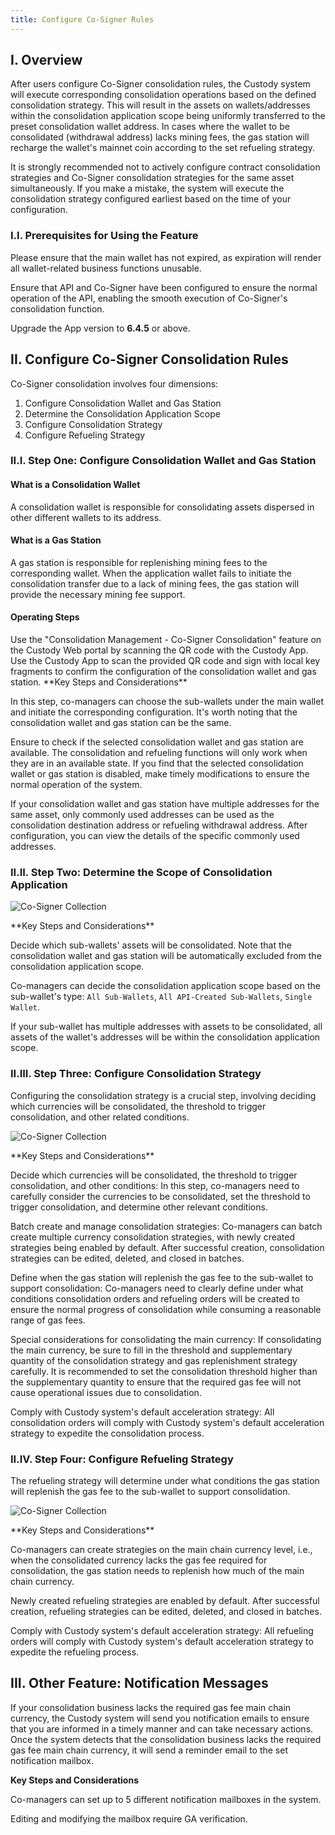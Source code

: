 ```yaml
---
title: Configure Co-Signer Rules
---
```


## I. Overview

After users configure Co-Signer consolidation rules, the Custody system will execute corresponding consolidation operations based on the defined consolidation strategy. This will result in the assets on wallets/addresses within the consolidation application scope being uniformly transferred to the preset consolidation wallet address. In cases where the wallet to be consolidated (withdrawal address) lacks mining fees, the gas station will recharge the wallet's mainnet coin according to the set refueling strategy.

<Tip>
It is strongly recommended not to actively configure contract consolidation strategies and Co-Signer consolidation strategies for the same asset simultaneously. If you make a mistake, the system will execute the consolidation strategy configured earliest based on the time of your configuration.
</Tip>

### I.I. Prerequisites for Using the Feature

Please ensure that the main wallet has not expired, as expiration will render all wallet-related business functions unusable.

Ensure that API and Co-Signer have been configured to ensure the normal operation of the API, enabling the smooth execution of Co-Signer's consolidation function.

Upgrade the App version to **6.4.5** or above.

## II. Configure Co-Signer Consolidation Rules

Co-Signer consolidation involves four dimensions:

1. Configure Consolidation Wallet and Gas Station
2. Determine the Consolidation Application Scope
3. Configure Consolidation Strategy
4. Configure Refueling Strategy

### II.I. Step One: Configure Consolidation Wallet and Gas Station

#### What is a Consolidation Wallet

A consolidation wallet is responsible for consolidating assets dispersed in other different wallets to its address.

#### What is a Gas Station

A gas station is responsible for replenishing mining fees to the corresponding wallet. When the application wallet fails to initiate the consolidation transfer due to a lack of mining fees, the gas station will provide the necessary mining fee support.

#### **Operating Steps**
<Steps>
<Step title="Open Co-Signer Consolidation Feature">
    Use the "Consolidation Management - Co-Signer Consolidation" feature on the Custody Web portal by scanning the QR code with the Custody App.
</Step>
<Step title="Confirm Configuration">
    Use the Custody App to scan the provided QR code and sign with local key fragments to confirm the configuration of the consolidation wallet and gas station.
</Step>
</Steps>

<Warning>
**Key Steps and Considerations**

In this step, co-managers can choose the sub-wallets under the main wallet and initiate the corresponding configuration. It's worth noting that the consolidation wallet and gas station can be the same.

Ensure to check if the selected consolidation wallet and gas station are available. The consolidation and refueling functions will only work when they are in an available state. If you find that the selected consolidation wallet or gas station is disabled, make timely modifications to ensure the normal operation of the system.

If your consolidation wallet and gas station have multiple addresses for the same asset, only commonly used addresses can be used as the consolidation destination address or refueling withdrawal address. After configuration, you can view the details of the specific commonly used addresses.
</Warning>

### II.II. Step Two: Determine the Scope of Consolidation Application

![Co-Signer Collection](/images/help-center/co-signer-collect3_cn.PNG)

<Warning>
**Key Steps and Considerations**

Decide which sub-wallets' assets will be consolidated. Note that the consolidation wallet and gas station will be automatically excluded from the consolidation application scope.

Co-managers can decide the consolidation application scope based on the sub-wallet's type: `All Sub-Wallets`, `All API-Created Sub-Wallets`, `Single Wallet`.

If your sub-wallet has multiple addresses with assets to be consolidated, all assets of the wallet's addresses will be within the consolidation application scope.

</Warning>

### II.III. Step Three: Configure Consolidation Strategy

Configuring the consolidation strategy is a crucial step, involving deciding which currencies will be consolidated, the threshold to trigger consolidation, and other related conditions.

![Co-Signer Collection](/images/help-center/co-signer-collect4_cn.PNG)

<Warning>
**Key Steps and Considerations**

Decide which currencies will be consolidated, the threshold to trigger consolidation, and other conditions: In this step, co-managers need to carefully consider the currencies to be consolidated, set the threshold to trigger consolidation, and determine other relevant conditions.

Batch create and manage consolidation strategies: Co-managers can batch create multiple currency consolidation strategies, with newly created strategies being enabled by default. After successful creation, consolidation strategies can be edited, deleted, and closed in batches.

Define when the gas station will replenish the gas fee to the sub-wallet to support consolidation: Co-managers need to clearly define under what conditions consolidation orders and refueling orders will be created to ensure the normal progress of consolidation while consuming a reasonable range of gas fees.

Special considerations for consolidating the main currency: If consolidating the main currency, be sure to fill in the threshold and supplementary quantity of the consolidation strategy and gas replenishment strategy carefully. It is recommended to set the consolidation threshold higher than the supplementary quantity to ensure that the required gas fee will not cause operational issues due to consolidation.

Comply with Custody system's default acceleration strategy: All consolidation orders will comply with Custody system's default acceleration strategy to expedite the consolidation process.
</Warning>



### II.IV. Step Four: Configure Refueling Strategy
The refueling strategy will determine under what conditions the gas station will replenish the gas fee to the sub-wallet to support consolidation.

![Co-Signer Collection](/images/help-center/co-signer-collect5_cn.PNG)

<Warning>
**Key Steps and Considerations**

Co-managers can create strategies on the main chain currency level, i.e., when the consolidated currency lacks the gas fee required for consolidation, the gas station needs to replenish how much of the main chain currency.

Newly created refueling strategies are enabled by default. After successful creation, refueling strategies can be edited, deleted, and closed in batches.

Comply with Custody system's default acceleration strategy: All refueling orders will comply with Custody system's default acceleration strategy to expedite the refueling process.
</Warning>

## III. Other Feature: Notification Messages

If your consolidation business lacks the required gas fee main chain currency, the Custody system will send you notification emails to ensure that you are informed in a timely manner and can take necessary actions. Once the system detects that the consolidation business lacks the required gas fee main chain currency, it will send a reminder email to the set notification mailbox.

<Tip>

**Key Steps and Considerations**

Co-managers can set up to 5 different notification mailboxes in the system.

Editing and modifying the mailbox require GA verification.
</Tip>


